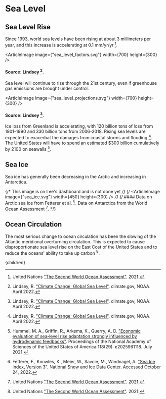 


# Sea Level

## Sea Level Rise
Since 1993, world sea levels have been rising at about 3 millimeters per year, and this increase is accelerating at 0.1 mm/yr/yr [^1].

<ArticleImage image={"sea_level_factors.svg"} width={700} height={300} />
#### Source: Lindsey [^2].

Sea level will continue to rise through the 21st century, even if greenhouse gas emissions are brought under control.

<ArticleImage image={"sea_level_projections.svg"} width={700} height={300} />
#### Source: Lindsey [^2].

Ice loss from Greenland is accelerating, with 120 billion tons of loss from 1901-1990 and 330 billion tons from 2006-2018. Rising sea levels are expected to exacerbat the damages from coastal storms and flooding [^2]. The United States will have to spend an estimated $300 billion cumulatively by 2100 on seawalls [^3].

## Sea Ice
Sea ice has generally been decreasing in the Arctic and increasing in Antarctica.

{/* This image is on Lee's dashboard and is not done yet */}
{/* <ArticleImage image={"sea_ice.svg"} width={450} height={300} /> */}
{/* #### Data on Arctic sea ice from Fetterer et al. [^4]. Data on Antarctica from the World Ocean Assessment [^1]. */}

## Ocean Circulation
The most serious change to ocean circulation has been the slowing of the Atlantic meridional overturning circulation. This is expected to cause disproportionate sea level rise on the East Cost of the United States and to reduce the oceans' ability to take up carbon [^1].

[^1]: United Nations ["The Second World Ocean Assessment"](https://www.un.org/regularprocess/woa2launch). 2021.

[^2]: Lindsey, R. ["Climate Change: Global Sea Level"](https://www.climate.gov/news-features/understanding-climate/climate-change-global-sea-level). climate.gov, NOAA. April 2022.

[^3]: Hummel, M. A., Griffin, R., Arkema, K., Guerry, A. D. ["Economic evaluation of sea-level rise adaptation strongly influenced by hydrodynamic feedbacks"](https://www.pnas.org/doi/abs/10.1073/pnas.2025961118). Proceedings of the National Academy of Sciences of the United States of America 118(29): e2025961118. July 2021.

[^4]: Fetterer, F., Knowles, K., Meier, W., Savoie, M., Windnagel, A. ["Sea Ice Index, Version 3"](https://nsidc.org/data/g02135/versions/3). National Snow and Ice Data Center. Accessed October 24, 2022.

  <Article 
    focusAreaUrl={focusAreaUrl} 
    hierarchy={hierarchy} 
    site={site}
  >
    {children}
  </Article>